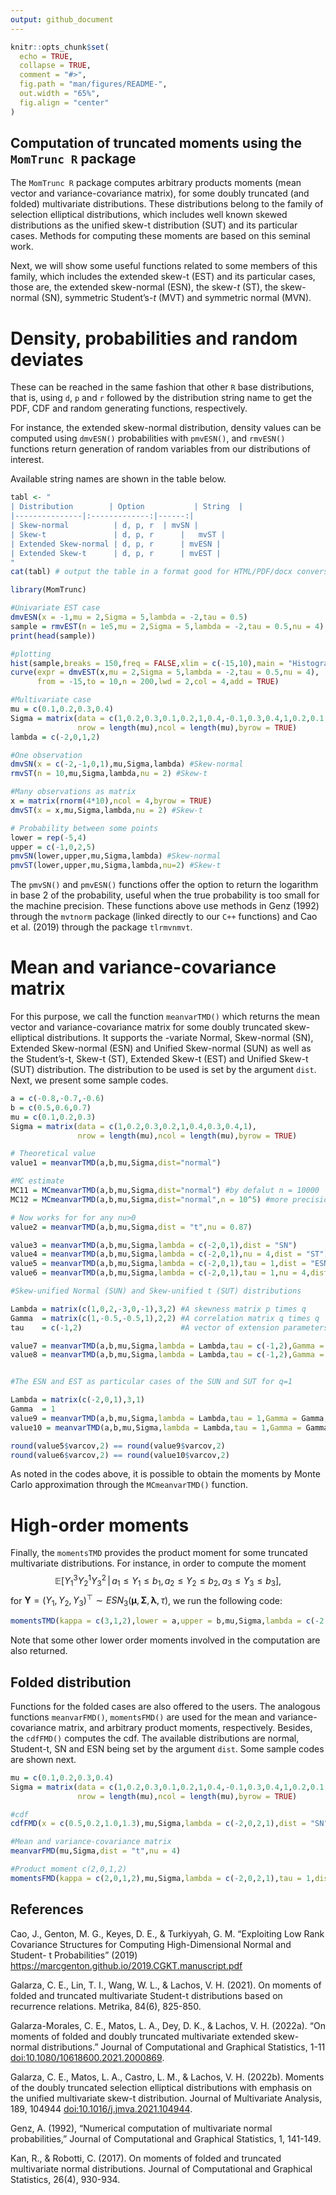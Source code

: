 ```yaml
---
output: github_document
---
```


<!-- README.md is generated from README.Rmd. Please edit that file -->

```r
knitr::opts_chunk$set(
  echo = TRUE,
  collapse = TRUE,
  comment = "#>",
  fig.path = "man/figures/README-",
  out.width = "65%",
  fig.align = "center"
)
```

## Computation of truncated moments using the ```MomTrunc R``` package

The ```MomTrunc R``` package computes arbitrary products moments (mean vector and variance-covariance matrix), for some doubly truncated (and folded) multivariate distributions. These distributions belong to the family of selection elliptical distributions, which includes well known skewed distributions as the unified skew-t distribution (SUT) and its particular cases. Methods for computing these moments are based on this seminal work.

Next, we will show some useful functions related to some members of this family, which includes the extended skew-t (EST) and its particular cases, those are, the extended skew-normal (ESN), the skew-$t$ (ST), the skew-normal (SN), symmetric Student's-$t$ (MVT) and symmetric normal (MVN). 

# Density, probabilities and random deviates

These can be reached in the same fashion that other ```R``` base distributions, that is, using ```d```, ```p``` and ```r``` followed by the distribution string name to get the PDF, CDF and random generating functions, respectively.

For instance, the extended skew-normal distribution, density values can be computed using ```dmvESN()``` probabilities with ```pmvESN()```, and ```rmvESN()``` functions return generation of random variables from our distributions of interest.

Available string names are shown in the table below.

```r
tabl <- "
| Distribution        | Option           | String  |
|---------------|:-------------:|------:|
| Skew-normal          | d, p, r  | mvSN |
| Skew-t               | d, p, r      |   mvST |
| Extended Skew-normal | d, p, r      | mvESN |
| Extended Skew-t      | d, p, r      | mvEST |
"
cat(tabl) # output the table in a format good for HTML/PDF/docx conversion
```

```r
library(MomTrunc)

#Univariate EST case
dmvESN(x = -1,mu = 2,Sigma = 5,lambda = -2,tau = 0.5)
sample = rmvEST(n = 1e5,mu = 2,Sigma = 5,lambda = -2,tau = 0.5,nu = 4)
print(head(sample))

#plotting
hist(sample,breaks = 150,freq = FALSE,xlim = c(-15,10),main = "Histogram of EST variates")
curve(expr = dmvEST(x,mu = 2,Sigma = 5,lambda = -2,tau = 0.5,nu = 4),
      from = -15,to = 10,n = 200,lwd = 2,col = 4,add = TRUE)

#Multivariate case
mu = c(0.1,0.2,0.3,0.4)
Sigma = matrix(data = c(1,0.2,0.3,0.1,0.2,1,0.4,-0.1,0.3,0.4,1,0.2,0.1,-0.1,0.2,1),
               nrow = length(mu),ncol = length(mu),byrow = TRUE)
lambda = c(-2,0,1,2)

#One observation
dmvSN(x = c(-2,-1,0,1),mu,Sigma,lambda) #Skew-normal 
rmvST(n = 10,mu,Sigma,lambda,nu = 2) #Skew-t

#Many observations as matrix
x = matrix(rnorm(4*10),ncol = 4,byrow = TRUE)
dmvST(x = x,mu,Sigma,lambda,nu = 2) #Skew-t

# Probability between some points
lower = rep(-5,4)
upper = c(-1,0,2,5)
pmvSN(lower,upper,mu,Sigma,lambda) #Skew-normal
pmvST(lower,upper,mu,Sigma,lambda,nu=2) #Skew-t
```

The ```pmvSN()``` and ```pmvESN()``` functions offer the option to return the logarithm in base 2 of the probability, useful when the true probability is too small for the machine precision. These functions above use methods in Genz (1992) through the ```mvtnorm``` package (linked directly to our ```C++``` functions) and Cao et al. (2019) through the package ```tlrmvnmvt```.

# Mean and variance-covariance matrix

For this purpose, we call the function ```meanvarTMD()``` which returns the mean vector and variance-covariance matrix for some doubly truncated skew-elliptical distributions. It supports the \code{p}-variate Normal, Skew-normal (SN), Extended Skew-normal (ESN) and Unified Skew-normal (SUN) as well as the Student's-t, Skew-t (ST), Extended Skew-t (EST) and Unified Skew-t (SUT) distribution. The distribution to be used is set by the argument ```dist```. Next, we present some sample codes.

```r
a = c(-0.8,-0.7,-0.6)
b = c(0.5,0.6,0.7)
mu = c(0.1,0.2,0.3)
Sigma = matrix(data = c(1,0.2,0.3,0.2,1,0.4,0.3,0.4,1),
               nrow = length(mu),ncol = length(mu),byrow = TRUE)

# Theoretical value
value1 = meanvarTMD(a,b,mu,Sigma,dist="normal")

#MC estimate
MC11 = MCmeanvarTMD(a,b,mu,Sigma,dist="normal") #by defalut n = 10000
MC12 = MCmeanvarTMD(a,b,mu,Sigma,dist="normal",n = 10^5) #more precision

# Now works for for any nu>0
value2 = meanvarTMD(a,b,mu,Sigma,dist = "t",nu = 0.87)

value3 = meanvarTMD(a,b,mu,Sigma,lambda = c(-2,0,1),dist = "SN")
value4 = meanvarTMD(a,b,mu,Sigma,lambda = c(-2,0,1),nu = 4,dist = "ST")
value5 = meanvarTMD(a,b,mu,Sigma,lambda = c(-2,0,1),tau = 1,dist = "ESN")
value6 = meanvarTMD(a,b,mu,Sigma,lambda = c(-2,0,1),tau = 1,nu = 4,dist = "EST")

#Skew-unified Normal (SUN) and Skew-unified t (SUT) distributions

Lambda = matrix(c(1,0,2,-3,0,-1),3,2) #A skewness matrix p times q
Gamma  = matrix(c(1,-0.5,-0.5,1),2,2) #A correlation matrix q times q
tau    = c(-1,2)                      #A vector of extension parameters of dim q

value7 = meanvarTMD(a,b,mu,Sigma,lambda = Lambda,tau = c(-1,2),Gamma = Gamma,dist = "SUN")
value8 = meanvarTMD(a,b,mu,Sigma,lambda = Lambda,tau = c(-1,2),Gamma = Gamma,nu = 4,dist = "SUT")


#The ESN and EST as particular cases of the SUN and SUT for q=1

Lambda = matrix(c(-2,0,1),3,1)
Gamma  = 1
value9 = meanvarTMD(a,b,mu,Sigma,lambda = Lambda,tau = 1,Gamma = Gamma,dist = "SUN")
value10 = meanvarTMD(a,b,mu,Sigma,lambda = Lambda,tau = 1,Gamma = Gamma,nu = 4,dist = "SUT")

round(value5$varcov,2) == round(value9$varcov,2)
round(value6$varcov,2) == round(value10$varcov,2)
```
As noted in the codes above, it is possible to obtain the moments by Monte Carlo approximation through the ```MCmeanvarTMD()``` function.


# High-order moments

Finally, the ```momentsTMD``` provides the product moment for some truncated multivariate distributions.
For instance, in order to compute the moment $$\mathbb{E}[Y_1^3 Y_2^1 Y_3^2\,|\,a_1 \leq Y_1 \leq b_1,\,a_2 \leq Y_2 \leq b_2,\,a_3 \leq Y_3 \leq b_3],$$ for $\mathbf{Y} = (Y_1,Y_2,Y_3)^\top \sim ESN_3(\boldsymbol{\mu},\boldsymbol{\Sigma},\boldsymbol{\lambda},\tau)$, we run the following code:

```r
momentsTMD(kappa = c(3,1,2),lower = a,upper = b,mu,Sigma,lambda = c(-2,0,1),tau = 1,dist = "ESN")
```

Note that some other lower order moments involved in the computation are also returned.


## Folded distribution

Functions for the folded cases are also offered to the users. The analogous functions ```meanvarFMD()```, ```momentsFMD()``` are used for the mean and variance-covariance matrix, and arbitrary product moments, respectively. Besides, the ```cdfFMD()``` computes the cdf. The available distributions are normal, Student-t, SN and ESN being set by the argument ```dist```. Some sample codes are shown next.

```r
mu = c(0.1,0.2,0.3,0.4)
Sigma = matrix(data = c(1,0.2,0.3,0.1,0.2,1,0.4,-0.1,0.3,0.4,1,0.2,0.1,-0.1,0.2,1),
               nrow = length(mu),ncol = length(mu),byrow = TRUE)

#cdf
cdfFMD(x = c(0.5,0.2,1.0,1.3),mu,Sigma,lambda = c(-2,0,2,1),dist = "SN")

#Mean and variance-covariance matrix
meanvarFMD(mu,Sigma,dist = "t",nu = 4)

#Product moment c(2,0,1,2)
momentsFMD(kappa = c(2,0,1,2),mu,Sigma,lambda = c(-2,0,2,1),tau = 1,dist = "ESN")
```

## References

Cao, J., Genton, M. G., Keyes, D. E., & Turkiyyah, G. M. "Exploiting Low Rank Covariance Structures for Computing High-Dimensional Normal and Student- t Probabilities" (2019) <https://marcgenton.github.io/2019.CGKT.manuscript.pdf>

Galarza, C. E., Lin, T. I., Wang, W. L., & Lachos, V. H. (2021). On moments of folded and truncated multivariate Student-t distributions based on recurrence relations. Metrika, 84(6), 825-850.

Galarza-Morales, C. E., Matos, L. A., Dey, D. K., & Lachos, V. H. (2022a). "On moments of folded and doubly truncated multivariate extended skew-normal distributions." Journal of Computational and Graphical Statistics, 1-11 <doi:10.1080/10618600.2021.2000869>.

Galarza, C. E., Matos, L. A., Castro, L. M., & Lachos, V. H. (2022b). Moments of the doubly truncated selection elliptical distributions with emphasis on the unified multivariate skew-t distribution. Journal of Multivariate Analysis, 189, 104944 <doi:10.1016/j.jmva.2021.104944>.

Genz, A. (1992), "Numerical computation of multivariate
normal probabilities," Journal of Computational and
Graphical Statistics, 1, 141-149.

Kan, R., & Robotti, C. (2017). On moments of folded and truncated multivariate normal distributions. Journal of Computational and Graphical Statistics, 26(4), 930-934.